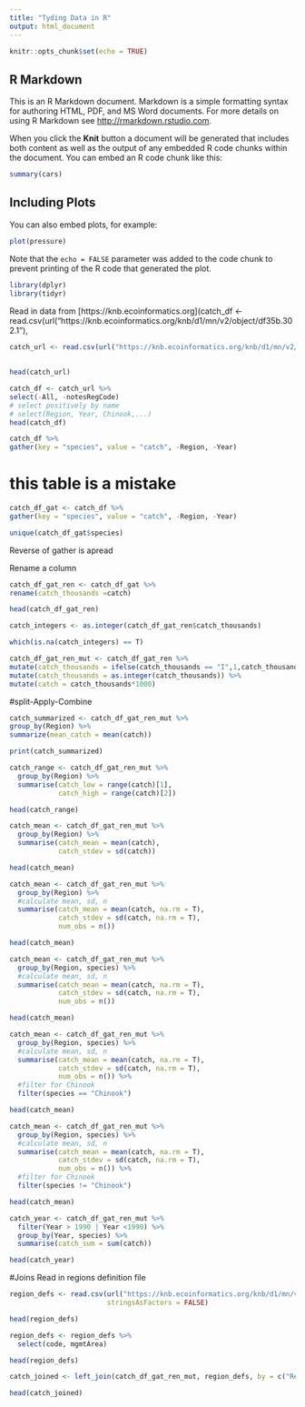```yaml
---
title: "Tyding Data in R"
output: html_document
---
```


```r
knitr::opts_chunk$set(echo = TRUE)
```

## R Markdown

This is an R Markdown document. Markdown is a simple formatting syntax for authoring HTML, PDF, and MS Word documents. For more details on using R Markdown see <http://rmarkdown.rstudio.com>.

When you click the **Knit** button a document will be generated that includes both content as well as the output of any embedded R code chunks within the document. You can embed an R code chunk like this:

```r
summary(cars)
```

## Including Plots

You can also embed plots, for example:

```r
plot(pressure)
```

Note that the `echo = FALSE` parameter was added to the code chunk to prevent printing of the R code that generated the plot.
```r
library(dplyr) 
library(tidyr)
```
Read in data from [https://knb.ecoinformatics.org](catch_df <- read.csv(url("https://knb.ecoinformatics.org/knb/d1/mn/v2/object/df35b.302.1"),

```r
catch_url <- read.csv(url("https://knb.ecoinformatics.org/knb/d1/mn/v2/object/df35b.302.1", method = "libcurl"), stringsAsFactors = F)
                                      
        
head(catch_url)                             
```

```r
catch_df <- catch_url %>% 
select(-All, -notesRegCode)
# select positively by name
# select(Region, Year, Chinook,...)
head(catch_df)
```

```r
catch_df %>% 
gather(key = "species", value = "catch", -Region, -Year)
```
# this table is a mistake

```r
catch_df_gat <- catch_df %>% 
gather(key = "species", value = "catch", -Region, -Year)

unique(catch_df_gat$species)
```

Reverse of gather is apread

Rename a column

```r
catch_df_gat_ren <- catch_df_gat %>% 
rename(catch_thousands =catch)

head(catch_df_gat_ren)

```



```r
catch_integers <- as.integer(catch_df_gat_ren$catch_thousands)

which(is.na(catch_integers) == T)

```


```r
catch_df_gat_ren_mut <- catch_df_gat_ren %>% 
mutate(catch_thousands = ifelse(catch_thousands == "I",1,catch_thousands)) %>% 
mutate(catch_thousands = as.integer(catch_thousands)) %>% 
mutate(catch = catch_thousands*1000)


```

#split-Apply-Combine

```r
catch_summarized <- catch_df_gat_ren_mut %>% 
group_by(Region) %>% 
summarize(mean_catch = mean(catch))

print(catch_summarized)
```

```r
catch_range <- catch_df_gat_ren_mut %>% 
  group_by(Region) %>% 
  summarise(catch_low = range(catch)[1],
            catch_high = range(catch)[2])

head(catch_range)
```

```r
catch_mean <- catch_df_gat_ren_mut %>% 
  group_by(Region) %>% 
  summarise(catch_mean = mean(catch),
            catch_stdev = sd(catch))

head(catch_mean)
```

```r
catch_mean <- catch_df_gat_ren_mut %>% 
  group_by(Region) %>% 
  #calculate mean, sd, n
  summarise(catch_mean = mean(catch, na.rm = T),
            catch_stdev = sd(catch, na.rm = T),
            num_obs = n())

head(catch_mean)
```

```r
catch_mean <- catch_df_gat_ren_mut %>% 
  group_by(Region, species) %>% 
  #calculate mean, sd, n
  summarise(catch_mean = mean(catch, na.rm = T),
            catch_stdev = sd(catch, na.rm = T),
            num_obs = n())

head(catch_mean)
```

```r
catch_mean <- catch_df_gat_ren_mut %>% 
  group_by(Region, species) %>% 
  #calculate mean, sd, n
  summarise(catch_mean = mean(catch, na.rm = T),
            catch_stdev = sd(catch, na.rm = T),
            num_obs = n()) %>% 
  #filter for Chinook
  filter(species == "Chinook")

head(catch_mean)
```

```r
catch_mean <- catch_df_gat_ren_mut %>% 
  group_by(Region, species) %>% 
  #calculate mean, sd, n
  summarise(catch_mean = mean(catch, na.rm = T),
            catch_stdev = sd(catch, na.rm = T),
            num_obs = n()) %>% 
  #filter for Chinook
  filter(species != "Chinook")

head(catch_mean)
```

```r
catch_year <- catch_df_gat_ren_mut %>% 
  filter(Year > 1990 | Year <1990) %>% 
  group_by(Year, species) %>% 
  summarise(catch_sum = sum(catch))

head(catch_year)
```
  
#Joins
Read in regions definition file

```r
region_defs <- read.csv(url("https://knb.ecoinformatics.org/knb/d1/mn/v2/object/df35b.303.1", method = "libcurl"),
                        stringsAsFactors = FALSE)

head(region_defs)
```

```r
region_defs <- region_defs %>% 
  select(code, mgmtArea)

head(region_defs)
```

```r
catch_joined <- left_join(catch_df_gat_ren_mut, region_defs, by = c("Region" = "code"))

head(catch_joined)
```

